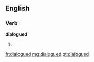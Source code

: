 ==English==

===Verb===
'''dialogued'''

# {{past of|dialogue}}

[[fr:dialogued]]
[[mg:dialogued]]
[[pt:dialogued]]